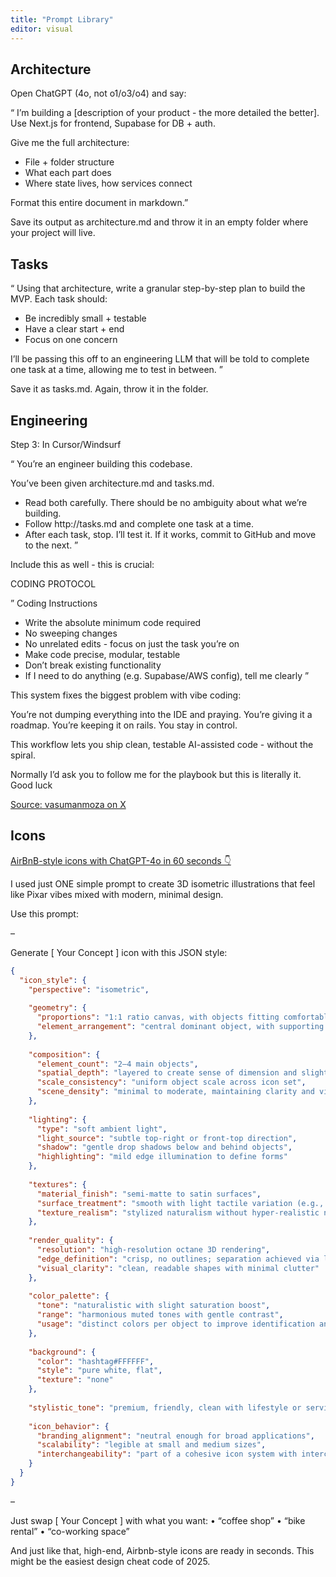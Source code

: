 ```yaml
---
title: "Prompt Library"
editor: visual
---
```


## Architecture

Open ChatGPT (4o, not o1/o3/o4) and say:

“ I’m building a [description of your product - the more detailed the better]. Use Next.js for frontend, Supabase for DB + auth. 

Give me the full architecture:

- File + folder structure
- What each part does
- Where state lives, how services connect

Format this entire document in markdown.”

Save its output as architecture.md and throw it in an empty folder where your project will live.

## Tasks

“ Using that architecture, write a granular step-by-step plan to build the MVP.
Each task should:

- Be incredibly small + testable
- Have a clear start + end
- Focus on one concern

I’ll be passing this off to an engineering LLM that will be told to complete one task at a time, allowing me to test in between. "

Save it as tasks.md. Again, throw it in the folder.

## Engineering

Step 3: In Cursor/Windsurf

“ You’re an engineer building this codebase.

You've been given architecture.md and tasks.md.

- Read both carefully. There should be no ambiguity about what we’re building.
- Follow http://tasks.md and complete one task at a time.
- After each task, stop. I’ll test it. If it works, commit to GitHub and move to the next. "

Include this as well - this is crucial:

 CODING PROTOCOL

" Coding Instructions

- Write the absolute minimum code required
- No sweeping changes
- No unrelated edits - focus on just the task you're on
- Make code precise, modular, testable
- Don’t break existing functionality
- If I need to do anything (e.g. Supabase/AWS config), tell me clearly  "

This system fixes the biggest problem with vibe coding:

You’re not dumping everything into the IDE and praying.
You’re giving it a roadmap.
You’re keeping it on rails.
You stay in control.

This workflow lets you ship clean, testable AI-assisted code - without the spiral.

Normally I'd ask you to follow me for the playbook but this is literally it. Good luck

[Source: vasumanmoza on X](https://x.com/vasumanmoza/status/1923912878370980115?s=51&t=miuEnFRF6fTUR36WiwEysw)


::: {.callout-note collapse=true}
## Icons

[AirBnB-style icons with ChatGPT-4o in 60 seconds 👇](https://www.linkedin.com/posts/nigolos_ffffff-activity-7331341131089076226-G6AC?utm_source=share&utm_medium=member_desktop&rcm=ACoAAABxVuoByW5PDRHey5Wh_ef3dPtGKfJRCmw)

I used just ONE simple prompt to create 3D isometric illustrations that feel like Pixar vibes mixed with modern, minimal design.

Use this prompt:

--

Generate [ Your Concept ] icon with this JSON style:

```json
{  
  "icon_style": {  
    "perspective": "isometric",  
    
    "geometry": {  
      "proportions": "1:1 ratio canvas, with objects fitting comfortably within margins",  
      "element_arrangement": "central dominant object, with supporting elements symmetrically or diagonally placed"  
    },  
    
    "composition": {  
      "element_count": "2–4 main objects",  
      "spatial_depth": "layered to create sense of dimension and slight elevation",  
      "scale_consistency": "uniform object scale across icon set",  
      "scene_density": "minimal to moderate, maintaining clarity and visual focus"  
    },  
    
    "lighting": {  
      "type": "soft ambient light",  
      "light_source": "subtle top-right or front-top direction",  
      "shadow": "gentle drop shadows below and behind objects",  
      "highlighting": "mild edge illumination to define forms"  
    },  
    
    "textures": {  
      "material_finish": "semi-matte to satin surfaces",  
      "surface_treatment": "smooth with light tactile variation (e.g., wood grain, soft textures)",  
      "texture_realism": "stylized naturalism without hyper-realistic noise"  
    },  
    
    "render_quality": {  
      "resolution": "high-resolution octane 3D rendering",  
      "edge_definition": "crisp, no outlines; separation achieved via lighting and depth",  
      "visual_clarity": "clean, readable shapes with minimal clutter"  
    },  
    
    "color_palette": {  
      "tone": "naturalistic with slight saturation boost",  
      "range": "harmonious muted tones with gentle contrast",  
      "usage": "distinct colors per object to improve identification and readability"  
    },  
    
    "background": {  
      "color": "hashtag#FFFFFF",  
      "style": "pure white, flat",  
      "texture": "none"  
    },  
    
    "stylistic_tone": "premium, friendly, clean with lifestyle or service-oriented appeal",  
    
    "icon_behavior": {  
      "branding_alignment": "neutral enough for broad applications",  
      "scalability": "legible at small and medium sizes",  
      "interchangeability": "part of a cohesive icon system with interchangeable subject matter"  
    }  
  }  
}
```

--

Just swap [ Your Concept ] with what you want:
• “coffee shop”
• “bike rental”
• “co-working space”

And just like that, high-end, Airbnb-style icons are ready in seconds.
This might be the easiest design cheat code of 2025.

:::
